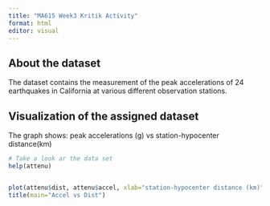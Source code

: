 ```yaml
---
title: "MA615 Week3 Kritik Activity"
format: html
editor: visual
---
```


## About the dataset

The dataset contains the measurement of the peak accelerations of 24 earthquakes in California at various different observation stations.

## Visualization of the assigned dataset

The graph shows: peak accelerations (g) vs station-hypocenter distance(km)

```r
# Take a look ar the data set
help(attenu)


plot(attenu$dist, attenu$accel, xlab="station-hypocenter distance (km)", ylab="peak acceleration (g)")
title(main="Accel vs Dist")
```

